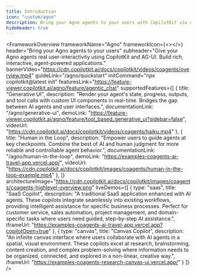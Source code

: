```yaml
---
title: Introduction
icon: "custom/agno"
description: Bring your Agno agents to your users with CopilotKit via AG-UI.
hideHeader: true
---
```


<FrameworkOverview
  frameworkName="Agno"
  frameworkIcon={<></>}
  header="Bring your Agno agents to your users"
  subheader="Give your Agno agents real user-interactivity using CopilotKit and AG-UI. Build rich, interactive, agent-powered applications."
  bannerVideo="https://cdn.copilotkit.ai/docs/copilotkit/videos/coagents/overview.mp4"
  guideLink="/agno/quickstart"
  initCommand="npx copilotkit@latest init"
  featuresLink="https://feature-viewer.copilotkit.ai/agno/feature/agentic_chat"
  supportedFeatures={[
    {
      title: "Generative UI",
      description: "Render your agent's state, progress, outputs, and tool calls with custom UI components in real-time. Bridges the gap between AI agents and user interfaces.",
      documentationLink: "/agno/generative-ui",
      demoLink: "https://feature-viewer.copilotkit.ai/agno/feature/tool_based_generative_ui?sidebar=false",
      videoUrl: "https://cdn.copilotkit.ai/docs/copilotkit/videos/coagents/haiku.mp4"
    },
    {
      title: "Human in the Loop",
      description: "Empower users to guide agents at key checkpoints. Combine the best of AI and human judgment for more reliable and controllable agent behavior.",
      documentationLink: "/agno/human-in-the-loop",
      demoLink: "https://examples-coagents-ai-travel-app.vercel.app/",
      videoUrl: "https://cdn.copilotkit.ai/docs/copilotkit/images/coagents/human-in-the-loop-example.mp4"
    },
  ]}
  architectureImage="https://cdn.copilotkit.ai/docs/copilotkit/images/coagents/coagents-highlevel-overview.png"
  liveDemos={[
    {
      type: "saas",
      title: "SaaS Copilot",
      description: "A traditional SaaS application enhanced with AI agents. These copilots integrate seamlessly into existing workflows, providing intelligent assistance for specific business processes. Perfect for customer service, sales automation, project management, and domain-specific tasks where users need guided, step-by-step AI assistance.",
      iframeUrl: "https://examples-coagents-ai-travel-app.vercel.app?copilotOpen=true"
    },
    {
      type: "canvas",
      title: "Canvas Copilot",
      description: "An infinite canvas interface where users collaborate with AI agents in a spatial, visual environment. These copilots excel at research, brainstorming, content creation, and complex problem-solving where information needs to be organized, connected, and explored in a non-linear, creative way.",
      iframeUrl: "https://examples-coagents-research-canvas-ui.vercel.app/"
    }
  ]}
/>

